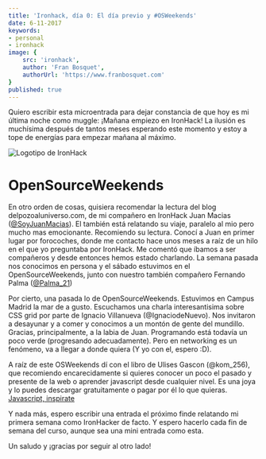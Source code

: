 ```yaml
---
title: 'Ironhack, día 0: El día previo y #OSWeekends'
date: 6-11-2017
keywords: 
- personal
- ironhack
image: {
	src: 'ironhack',
	author: 'Fran Bosquet',
	authorUrl: 'https://www.franbosquet.com'
}
published: true
---
```


Quiero escribir esta microentrada para dejar constancia de que hoy es mi última noche como muggle: ¡Mañana empiezo en IronHack! La ilusión es muchísima después de tantos meses esperando este momento y estoy a tope de energías para empezar mañana al máximo.

![Logotipo de IronHack](ironhack)

# OpenSourceWeekends

En otro orden de cosas, quisiera recomendar la lectura del blog delpozoaluniverso.com, de mi compañero en IronHack Juan Macias ([@SoyJuanMacias](https://twitter.com/SoyJuanMacias)). El también está relatando su viaje, paralelo al mio pero mucho mas emocionante. Recomiendo su lectura. Conocí a Juan en primer lugar por forocoches, donde me contacto hace unos meses a raíz de un hilo en el que yo preguntaba por IronHack. Me comentó que íbamos a ser compañeros y desde entonces hemos estado charlando. La semana pasada nos conocimos en persona y el sábado estuvimos en el OpenSourceWeekends, junto con nuestro también compañero Fernando Palma ([@Palma_21](https://twitter.com/Palma_21))

Por cierto, una pasada lo de OpenSourceWeekends. Estuvimos en Campus Madrid la mar de a gusto. Escuchamos una charla interesantisima sobre CSS grid por parte de Ignacio Villanueva (@IgnaciodeNuevo). Nos invitaron a desayunar y a comer y conocimos a un montón de gente del mundillo. Gracias, principalmente, a la labia de Juan. Programando está todavía un poco verde (progresando adecuadamente). Pero en networking es un fenómeno, va a llegar a donde quiera (Y yo con el, espero :D).

A raíz de este OSWeekends dí con el libro de Ulises Gascon (@kom_256), que recomiendo encarecidamente si quieres conocer un poco el pasado y presente de la web o aprender javascript desde cualquier nivel. Es una joya y lo puedes descargar gratuitamente o pagar por él lo que quieras. [Javascript, inspirate](https://leanpub.com/javascript-inspirate)

Y nada más, espero escribir una entrada el próximo finde relatando mi primera semana como IronHacker de facto. Y espero hacerlo cada fin de semana del curso, aunque sea una mini entrada como esta.

Un saludo y ¡gracias por seguir al otro lado!

